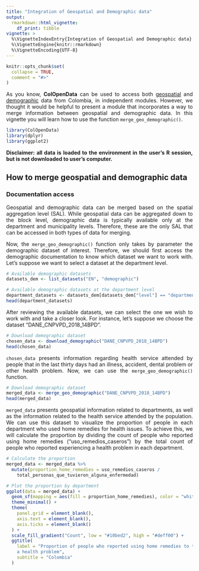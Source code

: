 ```yaml
---
title: "Integration of Geospatial and Demographic data"
output: 
  rmarkdown::html_vignette:
    df_print: tibble
vignette: >
  %\VignetteIndexEntry{Integration of Geospatial and Demographic data}
  %\VignetteEngine{knitr::rmarkdown}
  %\VignetteEncoding{UTF-8}
---
```


```r
knitr::opts_chunk$set(
  collapse = TRUE,
  comment = "#>"
)
```

::: {style="text-align: justify;"}
As you know, **ColOpenData** can be used to access both [geospatial](https://epiverse-trace.github.io/ColOpenData/articles/geospatial_data.html) and [demographic](https://epiverse-trace.github.io/ColOpenData/articles/demographic_data.html) data from Colombia, in independent modules. However, we thought it would be helpful to present a module that incorporates a way to merge information between geospatial and demographic data. In this vignette you will learn how to use the function `merge_geo_demographic()`.
:::

```r
library(ColOpenData)
library(dplyr)
library(ggplot2)
```

::: {style="text-align: justify;"}
**Disclaimer: all data is loaded to the environment in the user's R session, but is not downloaded to user's computer.**
:::

## How to merge geospatial and demographic data

### Documentation access

::: {style="text-align: justify;"}
Geospatial and demographic data can be merged based on the spatial aggregation level (SAL). While geospatial data can be aggregated down to the block level, demographic data is typically available only at the department and municipality levels. Therefore, these are the only SAL that can be accessed in both types of data for merging.

Now, the `merge_geo_demographic()` function only takes by parameter the demographic dataset of interest. Therefore, we should first access the demographic documentation to know which dataset we want to work with. Let's suppose we want to select a dataset at the department level.
:::

```r
# Available demographic datasets
datasets_dem <- list_datasets("EN", "demographic")

# Available demographic datasets at the department level
department_datasets <- datasets_dem[datasets_dem["level"] == "department", ]
head(department_datasets)
```

::: {style="text-align: justify;"}
After reviewing the available datasets, we can select the one we wish to work with and take a closer look. For instance, let's suppose we choose the dataset "DANE_CNPVPD_2018_14BPD".
:::

```r
# Download demographic dataset
chosen_data <- download_demographic("DANE_CNPVPD_2018_14BPD")
head(chosen_data)
```

::: {style="text-align: justify;"}
`chosen_data` presents information regarding health service attended by people that in the last thirty days had an illness, accident, dental problem or other health problem. Now, we can use the `merge_geo_demographic()` function.
:::

```r
# Download demographic dataset
merged_data <- merge_geo_demographic("DANE_CNPVPD_2018_14BPD")
head(merged_data)
```

::: {style="text-align: justify;"}
`merged_data` presents geospatial information related to departments, as well as the information related to the health service attended by the population. We can use this dataset to visualize the proportion of people in each department who used home remedies for health issues. To achieve this, we will calculate the proportion by dividing the count of people who reported using home remedies ("uso_remedios_caseros") by the total count of people who reported experiencing a health problem in each department.
:::

```r
# Calculate the proportion
merged_data <- merged_data %>%
  mutate(proportion_home_remedies = uso_remedios_caseros /
    total_personas_que_tuvieron_alguna_enfermedad)

# Plot the proportion by department
ggplot(data = merged_data) +
  geom_sf(mapping = aes(fill = proportion_home_remedies), color = "white") +
  theme_minimal() +
  theme(
    panel.grid = element_blank(),
    axis.text = element_blank(),
    axis.ticks = element_blank()
  ) +
  scale_fill_gradient("Count", low = "#10bed2", high = "#deff00") +
  ggtitle(
    label = "Proportion of people who reported using home remedies to treat
    a health problem",
    subtitle = "Colombia"
  )
```
